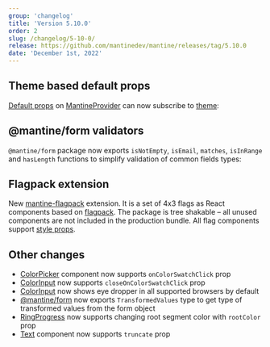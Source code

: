 ```yaml
---
group: 'changelog'
title: 'Version 5.10.0'
order: 2
slug: /changelog/5-10-0/
release: https://github.com/mantinedev/mantine/releases/tag/5.10.0
date: 'December 1st, 2022'
---
```



## Theme based default props

[Default props](https://mantine.dev/theming/default-props/) on [MantineProvider](https://mantine.dev/theming/mantine-provider/)
can now subscribe to [theme](https://mantine.dev/theming/theme-object/):

<Demo data={ThemeDemos.defaultPropsTheme} />

## @mantine/form validators

`@mantine/form` package now exports `isNotEmpty`, `isEmail`, `matches`, `isInRange` and `hasLength` functions
to simplify validation of common fields types:

<Demo data={FormDemos.validators} />

## Flagpack extension

New [mantine-flagpack](https://mantinedev.github.io/mantine-flagpack/) extension. It is a set of 4x3 flags as React components based on [flagpack](https://flagpack.xyz/).
The package is tree shakable – all unused components are not included in the production bundle.
All flag components support [style props](https://mantine.dev/styles/style-props/).

## Other changes

- [ColorPicker](https://mantine.dev/core/color-picker/) component now supports `onColorSwatchClick` prop
- [ColorInput](https://mantine.dev/core/color-input/) now supports `closeOnColorSwatchClick` prop
- [ColorInput](https://mantine.dev/core/color-input/) now shows eye dropper in all supported browsers by default
- [@mantine/form](https://mantine.dev/form/use-form/) now exports `TransformedValues` type to get type of transformed values from the form object
- [RingProgress](https://mantine.dev/core/ring-progress/) now supports changing root segment color with `rootColor` prop
- [Text](https://mantine.dev/core/text/) component now supports `truncate` prop

